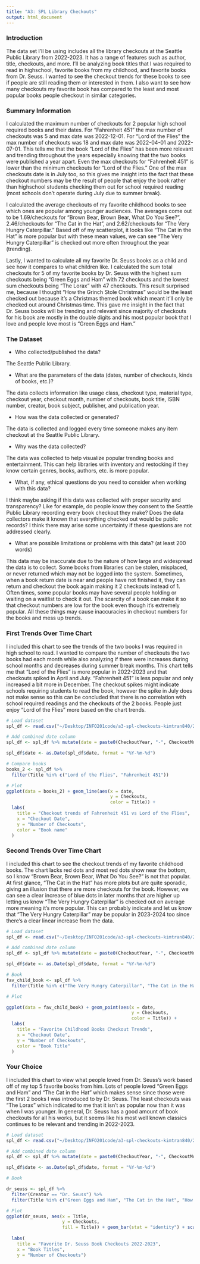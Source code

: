 ```yaml
---
title: "A3: SPL Library Checkouts"
output: html_document
---
```


### Introduction

The data set I'll be using includes all the library checkouts at the Seattle Public Library from 2022-2023. It has a range of features such as author, title, checkouts, and more. I'll be analyzing book titles that I was required to read in highschool, favorite books from my childhood, and favorite books from Dr. Seuss. I wanted to see the checkout trends for these books to see if people are still reading them or interested in them. I also want to see how many checkouts my favorite book has compared to the least and most popular books people checkout in similar categories.

### Summary Information

I calculated the maximum number of checkouts for 2 popular high school required books and their dates. For "Fahrenheit 451" the max number of checkouts was 5 and max date was 2022-12-01. For "Lord of the Flies" the max number of checkouts was 18 and max date was 2022-04-01 and 2022-07-01. This tells me that the book "Lord of the Flies" has been more relevant and trending throughout the years especially knowing that the two books were published a year apart. Even the max checkouts for "Fahrenheit 451" is lower than the minimum checkouts for "Lord of the Flies." One of the max checkouts date is in July too, so this gives me insight into the fact that these checkout numbers may be the result of people that enjoy the book rather than highschool students checking them out for school required reading (most schools don't operate during July due to summer break). 

I calculated the average checkouts of my favorite childhood books to see which ones are popular among younger audiences. The averages come out to be 1.69/checkouts for "Brown Bear, Brown Bear, What Do You See?", 2.46/checkouts for "The Cat in the Hat", and 2.62/checkouts for "The Very Hungry Caterpillar." Based off of my scatterplot, it looks like "The Cat in the Hat" is more popular but with these mean values, we can see "The Very Hungry Caterpillar" is checked out more often throughout the year (trending).

Lastly, I wanted to calculate all my favorite Dr. Seuss books as a child and see how it compares to what children like. I calculated the sum total checkouts for 5 of my favorite books by Dr. Seuss with the highest sum checkouts being "Green Eggs and Ham" with 72 checkouts and the lowest sum checkouts being "The Lorax" with 47 checkouts. This result surprised me, because I thought "How the Grinch Stole Christmas" would be the least checked out because it's a Christmas themed book which meant it'll only be checked out around Christmas time. This gave me insight in the fact that Dr. Seuss books will be trending and relevant since majority of checkouts for his book are mostly in the double digits and his most popular book that I love and people love most is "Green Eggs and Ham." 

### The Dataset

- Who collected/published the data?  

The Seattle Public Library. 

- What are the parameters of the data (dates, number of checkouts, kinds of books, etc.)?

The data collects information like usage class, checkout type, material type, checkout year, checkout month, number of checkouts, book title, ISBN number, creator, book subject, publisher, and publication year. 

- How was the data collected or generated?  

The data is collected and logged every time someone makes any item checkout at the Seattle Public Library.

- Why was the data collected?  

The data was collected to help visualize popular trending books and entertainment. This can help libraries with inventory and restocking if they know certain genres, books, authors, etc. is more popular. 

- What, if any, ethical questions do you need to consider when working with this data?  

I think maybe asking if this data was collected with proper security and transparency?  Like for example, do people know they consent to the Seattle Public Library recording every book checkout they make? Does the data collectors make it known that everything checked out would be public records? I think there may arise some uncertainty if these questions are not addressed clearly. 

- What are possible limitations or problems with this data? (at least 200 words)

This data may be inaccurate due to the nature of how large and widespread the data is to collect. Some books from libraries can be stolen, misplaced, or never returned which may not be logged into the system. Sometimes, when a book return date is near and people have not finished it, they can return and checkout the book again making it 2 checkouts instead of 1. Often times, some popular books may have several people holding or waiting on a waitlist to check it out. The scarcity of a book can make it so that checkout numbers are low for the book even though it's extremely popular. All these things may cause inaccuracies in checkout numbers for the books and mess up trends. 

### First Trends Over Time Chart

I included this chart to see the trends of the two books I was required in high school to read. I wanted to compare the number of checkouts the two books had each month while also analyzing if there were increases during school months and decreases during summer break months. This chart tells me that "Lord of the Flies" is more popular in 2022-2023 and that checkouts spiked in April and July. "Fahrenheit 451" is less popular and only increased a bit more in December. The checkout spikes might indicate schools requiring students to read the book, however the spike in July does not make sense so this can be concluded that there is no correlation with school required readings and the checkouts of the 2 books. People just enjoy "Lord of the Flies" more based on the chart trends. 


``````r
# Load dataset
spl_df <- read.csv("~/Desktop/INFO201code/a3-spl-checkouts-kimtran840/2022-2023-All-Checkouts-SPL-Data.csv", stringsAsFactors = FALSE)

# Add combined date column
spl_df <- spl_df %>% mutate(date = paste0(CheckoutYear, "-", CheckoutMonth,  "-01" ))

spl_df$date <- as.Date(spl_df$date, format = "%Y-%m-%d")

# Compare books
books_2 <- spl_df %>%
  filter(Title %in% c("Lord of the Flies", "Fahrenheit 451")) 

# Plot
ggplot(data = books_2) + geom_line(aes(x = date,
                                       y = Checkouts,
                                       color = Title)) +
  labs(
    title = "Checkout trends of Fahrenheit 451 vs Lord of the Flies",
    x = "Checkout Date",
    y = "Number of Checkouts",
    color = "Book name"
  )
``````

### Second Trends Over Time Chart

I included this chart to see the checkout trends of my favorite childhood books. The chart lacks red dots and most red dots show near the bottom, so I know "Brown Bear, Brown Bear, What Do You See?" is not that popular. At first glance, "The Cat in the Hat" has more plots but are quite sporadic, giving an illusion that there are more checkouts for the book. However, we can see a clear increase of blue dots in later months that are higher up letting us know "The Very Hungry Caterpillar" is checked out on average more meaning it's more popular. This can probably indicate and let us know that "The Very Hungry Caterpillar" may be popular in 2023-2024 too since there's a clear linear increase from the data. 


``````r
# Load dataset
spl_df <- read.csv("~/Desktop/INFO201code/a3-spl-checkouts-kimtran840/2022-2023-All-Checkouts-SPL-Data.csv", stringsAsFactors = FALSE)

# Add combined date column
spl_df <- spl_df %>% mutate(date = paste0(CheckoutYear, "-", CheckoutMonth,  "-01" ))

spl_df$date <- as.Date(spl_df$date, format = "%Y-%m-%d")

# Book
fav_child_book <- spl_df %>%
  filter(Title %in% c("The Very Hungry Caterpillar", "The Cat in the Hat", "Charlotte's Web", "Brown Bear, Brown Bear, What Do You See?")) 

# Plot

ggplot(data = fav_child_book) + geom_point(aes(x = date,
                                               y = Checkouts, 
                                               color = Title)) +
  labs(
    title = "Favorite Childhood Books Checkout Trends",
    x = "Checkout Date",
    y = "Number of Checkouts",
    color = "Book Title"
  )
``````

### Your Choice

I included this chart to view what people loved from Dr. Seuss's work based off of my top 5 favorite books from him. Lots of people loved "Green Eggs and Ham" and "The Cat in the Hat" which makes sense since those were the first 2 books I was introduced to by Dr. Seuss. The least checkouts was "The Lorax" which indicated to me that it isn't as popular now than it was when I was younger. In general, Dr. Seuss has a good amount of book checkouts for all his works, but it seems like his most well known classics continues to be relevant and trending in 2022-2023.  

``````r
# Load dataset
spl_df <- read.csv("~/Desktop/INFO201code/a3-spl-checkouts-kimtran840/2022-2023-All-Checkouts-SPL-Data.csv", stringsAsFactors = FALSE)

# Add combined date column
spl_df <- spl_df %>% mutate(date = paste0(CheckoutYear, "-", CheckoutMonth,  "-01" ))

spl_df$date <- as.Date(spl_df$date, format = "%Y-%m-%d")

# Book

dr_seuss <- spl_df %>%
  filter(Creator == "Dr. Seuss") %>%
  filter(Title %in% c("Green Eggs and Ham", "The Cat in the Hat", "How the Grinch Stole Christmas", "The Lorax", "One Fish Two Fish Red Fish Blue Fish"))

# Plot
ggplot(dr_seuss, aes(x = Title,
                     y = Checkouts,
                     fill = Title)) + geom_bar(stat = "identity") + scale_fill_manual(values=c("red", "orange", "yellow", "green", "blue")) + 
  
  labs(
    title = "Favorite Dr. Seuss Book Checkouts 2022-2023",
    x = "Book Titles",
    y = "Number of Checkouts")
``````


